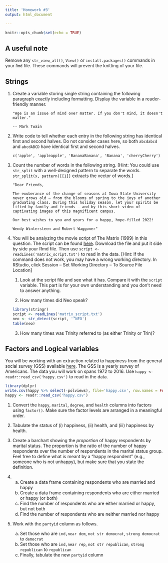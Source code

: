 ```yaml
---
title: 'Homework #3'
output: html_document

---
```


```r
knitr::opts_chunk$set(echo = TRUE)
```

## A useful note
Remove any `str_view_all()`, `View()` or `install.packages()` commands in your `Rmd` file. These commands will prevent the knitting of your file. 

## Strings
1.  Create a variable storing single string containing the following paragraph exactly including formatting. Display the variable in a reader-friendly manner.
    
      ```
      "Age is an issue of mind over matter. If you don't mind, it doesn't matter."
      
      -- Mark Twain
      ```

2. Write code to tell whether each entry in the following string has identical first and second halves. Do not consider cases here, so both `abcdabcd` and `abcdABCD` have identical first and second halves.

    ```
    c('apple', 'appleapple', 'BananaBanana', 'Banana', 'cherryCherry')
    ```

3. Count the number of words in the following string. [Hint: You could use `str_split` with a well-designed pattern to separate the words. `str_split(x, pattern)[[1]]` extracts the vector of words.]

    ```
    "Dear Friends,

    The exuberance of the change of seasons at Iowa State University never grows old — from the blooms of spring to the joys of another graduating class. During this holiday season, let your spirits be lifted by family and friends — and by this short video of captivating images of this magnificent campus.
    
    Our best wishes to you and yours for a happy, hope-filled 2022!

    Wendy Wintersteen and Robert Waggoner"

    ```

4. You will be analyzing the movie script of The Matrix (1999) in this question. The script can be found [here](matrix_script.txt). Download the file and put it side by side your Rmd file. Then use `script <- readLines('matrix_script.txt')` to read in the data. [Hint: If the command does not work, you may have a wrong working directory. In RStudio, click Session -- Set Working Directory -- To Source File Location]
    
    1. Look at the script file and see what it has. Compare it with the `script` variable. This part is for your own understanding and you don't need to answer anything.
    
    2. How many times did Neo speak?
    
    ```r
    library(stringr)
    script <- readLines('matrix_script.txt')
    neo <- str_detect(script, '^NEO')
    table(neo)
    ```
    
    3. How many times was Trinity referred to (as either Trinity or Trin)?
    
    
## Factors and Logical variables

You will be working with an extraction related to happiness from the general social survey (GSS) available [here](happy.csv). The GSS is a yearly survey of Americans. The data you will work on spans 1972 to 2016.
Use `happy <- readr::read_csv('happy.csv')` to read in the data.

```r
library(dplyr)
write.csv(happy %>% select(-polviews), file='happy.csv', row.names = FALSE)
happy <- readr::read_csv('happy.csv')
```

1. Convert the `happy`, `marital`, `degree`, and `health` columns into factors using `factor()`. Make sure the factor levels are arranged in a meaningful order.

2. Tabulate the status of (i) happiness, (ii) health, and (iii) happiness by health.

3. Create a barchart showing the *proportion* of happy respondents by marital status. The proportion is the ratio of the number of happy respondents over the number of respondents in the marital status group. Feel free to define what is meant by a "happy respondent" (e.g., someone who is not unhappy), but make sure that you state the definition.

4. 
    a. Create a data frame containing respondents who are married and happy
    a. Create a data frame containing respondents who are either married or happy (or both)
    a. Find the number of respondents who are either married or happy, but not both
    a. Find the number of respondents who are neither married nor happy

5. Work with the `partyid` column as follows. 
    a. Set those who are `ind,near dem`, `not str democrat`, `strong democrat` to `democrat`
    a. Set those who are `ind,near rep`, `not str republican`, `strong republican` to `republican`
    a. Finally, tabulate the new `partyid` column
